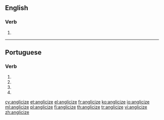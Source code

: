 ==English==

===Verb===
{{en-verb|anglicizes|anglicizing|anglicized|anglicized}}

# {{standard spelling of|from=American spelling|from2=Oxford British spelling|lang=en|anglicise}}

----

==Portuguese==

===Verb===
{{pt-verb-form}}

# {{conjugation of|anglicizar||1|s|pres|subj|lang=pt}}
# {{conjugation of|anglicizar||3|s|pres|subj|lang=pt}}
# {{conjugation of|anglicizar||1|s|impr|lang=pt}}
# {{conjugation of|anglicizar||3|s|impr|lang=pt}}

[[cy:anglicize]]
[[et:anglicize]]
[[el:anglicize]]
[[fr:anglicize]]
[[ko:anglicize]]
[[io:anglicize]]
[[ml:anglicize]]
[[pl:anglicize]]
[[fi:anglicize]]
[[th:anglicize]]
[[tr:anglicize]]
[[vi:anglicize]]
[[zh:anglicize]]